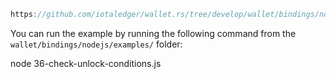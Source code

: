 ```js reference
https://github.com/iotaledger/wallet.rs/tree/develop/wallet/bindings/nodejs/examples/36-check-unlock-conditions.js
```

You can run the example by running the following command from the `wallet/bindings/nodejs/examples/` folder:

<CodeBlock className="language-bash">
    node 36-check-unlock-conditions.js
</CodeBlock>
